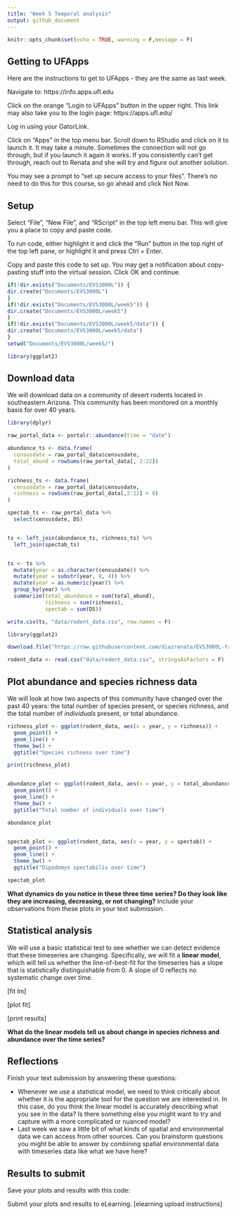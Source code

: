 ```yaml
---
title: "Week 5 Temporal analysis"
output: github_document
---
```


```r
knitr::opts_chunk$set(echo = TRUE, warning = F,message = F)
```

## Getting to UFApps

Here are the instructions to get to UFApps - they are the same as last week. 
\

Navigate to: https://info.apps.ufl.edu

Click on the orange "Login to UFApps" button in the upper right. This link may also take you to the login page: https://apps.ufl.edu/ 

Log in using your GatorLink.

Click on "Apps" in the top menu bar. Scroll down to RStudio and click on it to launch it. It may take a minute. Sometimes the connection will not go through, but if you launch it again it works. If you consistently can't get through, reach out to Renata and she will try and figure out another solution. 

You may see a prompt to "set up secure access to your files". There's no need to do this for this course, so go ahead and click Not Now. 

## Setup

Select "File", "New File", and "RScript" in the top left menu bar. This will give you a place to copy and paste code.

To run code, either highlight it and click the "Run" button in the top right of the top left pane, or highlight it and press Ctrl + Enter. 

Copy and paste this code to set up. You may get a notification about copy-pasting stuff into the virtual session. Click OK and continue.

```r


if(!dir.exists("Documents/EVS3000L")) {
dir.create("Documents/EVS3000L")
}
if(!dir.exists("Documents/EVS3000L/week5")) {
dir.create("Documents/EVS3000L/week5")
}
if(!dir.exists("Documents/EVS3000L/week5/data")) {
dir.create("Documents/EVS3000L/week5/data")
}
setwd("Documents/EVS3000L/week5/")

library(ggplot2)

```

## Download data

We will download data on a community of desert rodents located in southeastern Arizona. This community has been monitored on a monthly basis for over 40 years. 


```r

library(dplyr)

raw_portal_data <- portalr::abundance(time = "date")

abundance_ts <- data.frame(
  censusdate = raw_portal_data$censusdate,
  total_abund = rowSums(raw_portal_data[, 2:22])
)

richness_ts <- data.frame(
  censusdate = raw_portal_data$censusdate,
  richness = rowSums(raw_portal_data[,2:22] > 0)
)

spectab_ts <- raw_portal_data %>%
  select(censusdate, DS)


ts <- left_join(abundance_ts, richness_ts) %>%
  left_join(spectab_ts)


ts <- ts %>%
  mutate(year = as.character(censusdate)) %>%
  mutate(year = substr(year, 0, 4)) %>%
  mutate(year = as.numeric(year)) %>%
  group_by(year) %>%
  summarize(total_abundance = sum(total_abund),
            richness = sum(richness),
            spectab = sum(DS))

write.csv(ts, "data/rodent_data.csv", row.names = F)

```

```r
library(ggplot2)

download.file("https://raw.githubusercontent.com/diazrenata/EVS3000L-fall2020/master/week5_temporal/data/rodent_data.csv", destfile = "data/rodent_data.csv")

rodent_data <- read.csv("data/rodent_data.csv", stringsAsFactors = F)

```

## Plot abundance and species richness data

We will look at how two aspects of this community have changed over the past 40 years: the total number of species present, or species richness, and the total number of *individuals* present, or total abundance.

```r

richness_plot <- ggplot(rodent_data, aes(x = year, y = richness)) +
  geom_point() +
  geom_line() +
  theme_bw() +
  ggtitle("Species richness over time")

print(richness_plot)


abundance_plot <- ggplot(rodent_data, aes(x = year, y = total_abundance)) +
  geom_point() +
  geom_line() +
  theme_bw() +
  ggtitle("Total number of individuals over time")

abundance_plot


spectab_plot <- ggplot(rodent_data, aes(x = year, y = spectab)) +
  geom_point() +
  geom_line() +
  theme_bw() +
  ggtitle("Dipodomys spectabilis over time")

spectab_plot

```

**What dynamics do you notice in these three time series? Do they look like they are increasing, decreasing, or not changing?** Include your observations from these plots in your text submission. 

## Statistical analysis

We will use a basic statistical test to see whether we can detect evidence that these timeseries are changing. Specifically, we will fit a **linear model**, which will tell us whether the line-of-best-fit for the timeseries has a slope that is statistically distinguishable from 0. A slope of 0 reflects no systematic change over time. 

[fit lm]

[plot fit]

[print results]

**What do the linear models tell us about change in species richness and abundance over the time series?**


## Reflections

Finish your text submission by answering these questions:

- Whenever we use a statistical model, we need to think critically about whether it is the appropriate tool for the question we are interested in. In this case, do you think the linear model is accurately describing what you see in the data? Is there something else you might want to try and capture with a more complicated or nuanced model?
- Last week we saw a little bit of what kinds of spatial and environmental data we can access from other sources. Can you brainstorm questions you might be able to answer by combining spatial environmental data with timeseries data like what we have here?


## Results to submit

Save your plots and results with this code:

Submit your plots and results to eLearning. [elearning upload instructions]
